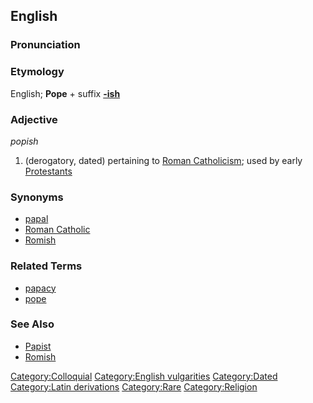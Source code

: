 ==English==

===Pronunciation===
{{substub}}

===Etymology===
English; '''Pope''' + suffix '''[[-ish]]'''

===Adjective===
''popish''

# (derogatory, dated) pertaining to [[Roman Catholicism]]; used by early [[Protestant]]s

===Synonyms===
* [[papal]]
* [[Roman Catholic]]
* [[Romish]]

===Related Terms===
* [[papacy]]
* [[pope]]

===See Also===
* [[Papist]]
* [[Romish]]

[[Category:Colloquial]]
[[Category:English vulgarities]]
[[Category:Dated]]
[[Category:Latin derivations]]
[[Category:Rare]]
[[Category:Religion]]